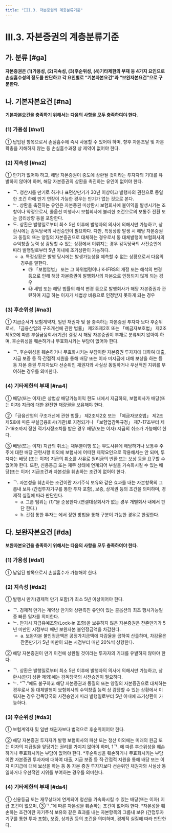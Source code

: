 ```yaml
---
title: "III.3. 자본증권의 계층분류기준"
---
```


# III.3. 자본증권의 계층분류기준

## 가. 분류 [#ga]
**자본증권은 (1)가용성, (2)지속성, (3)후순위성, (4)기타제한의 부재 등 4가지 요인으로 손실흡수성의 정도를 판단하고 각 요인별로 “기본자본요건”과 “보완자본요건”으로 구분한다.**



## 나. 기본자본요건 [#na]
**기본자본요건을 충족하기 위해서는 다음의 사항을 모두 충족하여야 한다.**

### (1) 가용성 [#na1]
① 납입된 항목으로서 손실흡수에 즉시 사용할 수 있어야 하며, 향후 자본조달 및 자본확충을 저해하지 않는 등 손실흡수과정 상 제약이 없어야 한다.

### (2) 지속성 [#na2]
① 만기가 없어야 하고, 해당 자본증권이 중도에 상환될 것이라는 투자자의 기대를 유발하지 않아야 하며, 해당 자본증권의 상환을 촉진하는 유인이 없어야 한다.
- ᄀ. 청산시를 만기로 하거나 표면상만기가 30년 이상이고 발행자의 권한으로 동일한 조건 하에 만기 연장이 가능한 경우는 만기가 없는 것으로 본다.
- ᄂ. 상환을 촉진하는 유인은 자본증권 미상환시 보험회사에 불이익을 발생시키는 조항이나 약정으로서, 콜옵션 미행사시 보험회사에 불리한 조건으로의 보통주 전환 또는 금리상향 등을 포함한다.
- ᄃ. 상환은 발행일로부터 최소 5년 이후에 발행자의 의사에 의해서만 가능하고, 상환시에는 감독당국의 사전승인이 필요하다. 다만, 특정상황 발생 시 해당 자본증권과 동질의 또는 양질의 자본증권으로 대체하는 경우로서 동 대체발행이 보험회사의 수익창출 능력 상 감당할 수 있는 상황에서 이뤄지는 경우 감독당국의 사전승인에 따라 발행일로부터 5년 이내에 조기상환이 가능하다.
  - a. 특정상황은 발행 당시에는 발생가능성을 예측할 수 없는 상황으로서 다음의 경우를 말한다.
    - ㉮  「보험업법」 또는 그 하위법령이나 K-IFRS의 개정 또는 해석의 변경 등으로 인해 해당 자본증권이 발행회사의 자본으로 인정되지 않게 되는 경우
    - ㉯ 세법 또는 해당 법률의 해석 변경 등으로 발행회사가 해당 자본증권과 관련하여 지급 하는 이자가 세법상 비용으로 인정받지 못하게 되는 경우

### (3) 후순위성 [#na3]
① 지급순서가 보험계약자, 일반 채권자 및 <OverlayDemo id="330_다"/>을 충족하는 자본증권 투자자 보다 후순위로서, 「금융산업의 구조개선에 관한 법률」 제2조제2호 또는 「예금자보호법」 제2조제5호에 따른 부실금융회사(기관) 결정 시 해당 자본증권이 부채로 분류되지 않아야 하며, 후순위성을 훼손하거나 무효화시키는 부담이 없어야 한다.
- ᄀ. 후순위성을 훼손하거나 무효화시키는 부담이란 자본증권 투자자에 대하여 대출, 지급 보증 등 직·간접적 지원을 통해 배당 또는 이자 미지급에 대해 보상을 하는 등 동 자본 증권 투자자보다 선순위인 채권자와 사실상 동일하거나 우선적인 지위를 부여하는 경우를 의미한다.

### (4) 기타제한의 부재 [#na4]
① 배당(또는 이자)은 상법상 배당가능이익 한도 내에서 지급하되, 보험회사가 배당(또는 이자) 지급에 대한 완전한 재량권을 보유해야 한다.

② 「금융산업의 구조개선에 관한 법률」 제2조제2호 또는 「예금자보호법」 제2조제5호에 따른 부실금융회사(기관)로 지정되거나 「보험업감독규정」 제7-17조부터 제7-19조까지 정한 적기시정조치를 받은 경우 배당(또는 이자) 지급의 취소가 가능해야 한다.

③ 배당(또는 이자) 지급의 취소는 채무불이행 또는 부도사유에 해당하거나 보통주 주주에 대한 배당 관련사항 이외에 보험사에 어떠한 제약요인으로 작용해서는 안 되며, 투자자는 배당 (또는 이자) 지급의 취소를 사유로 원리금의 반환 또는 보상 등을 요구할 수 없어야 한다. 또한, 신용등급 또는 재무 상태에 연계되어 부실을 가속화시킬 수 있는 배당(또는 이자) 지급조건과 자본성을 훼손하는 조건이 없어야 한다.
- ᄀ. 자본성을 훼손하는 조건이란 자기주식 보유와 같은 효과를 내는 자본항목의 그룹내 보유 (간접투자기구를 통한 투자 포함), 보증, 상계권 등의 조건을 의미하며, 경제적 실질에 따라 판단한다.
  - a. 그룹 범위는 <OverlayDemo id="130_가"/>(1)”을 준용한다.(연결대상회사가 없는 경우 개별회사 내에서 판단 한다.)
  - b. 간접   통한 투자는 <OverlayDemo id="414"/>에서 정한 방법을 통해 구분이 가능한 경우로 한정한다.


## 다. 보완자본요건 [#da]
**보완자본요건을 충족하기 위해서는 다음의 사항을 모두 충족하여야 한다.**

### (1) 가용성 [#da1]
① 납입된 항목으로서 손실흡수가 가능해야 한다.

### (2) 지속성 [#da2]
① 발행시 만기(경제적 만기 포함)가 최소 5년 이상이어야 한다.
- ᄀ. 경제적 만기는 계약상 만기와 상환촉진 유인이 있는 콜옵션의 최초 행사가능일 중 빠른 일자를 의미한다.
- ᄂ. 만기시 지급유예조항(Lock-in 조항)을 보유하지 않은 자본증권은 잔존만기가 5년 미만인 시점부터 매년 보완자본 불인정금액을 차감한다.
  - a. 보완자본 불인정금액은 공정가치금액에 차감율을 곱하여 산출하며, 차감율은 잔존만기가 5년 미만이 되는 시점부터 매년 20%씩 상향한다.

② 해당 자본증권이 만기 이전에 상환될 것이라는 투자자의 기대를 유발하지 않아야 한다.
- ᄀ. 상환은 발행일로부터 최소 5년 이후에 발행자의 의사에 의해서만 가능하고, 상환시(만기 상환 제외)에는 감독당국의 사전승인이 필요하다.
- ᄂ. “ᄀ.”에도 불구하고 해당 자본증권과 동질의 또는 양질의 자본증권으로 대체하는 경우로서 동 대체발행이 보험회사의 수익창출 능력 상 감당할 수 있는 상황에서 이뤄지는 경우 감독당국의 사전승인에 따라 발행일로부터 5년 이내에 조기상환이 가능하다.

### (3) 후순위성 [#da3]
① 보험계약자 및 일반 채권자보다 법적으로 후순위이어야 한다.

② 해당 자본증권 투자자가 발행 보험회사의 파산 또는 청산 이외에는 미래의 원금 또는 이자의 지급일을 앞당기는 권리를 가지지 않아야 하며, <OverlayDemo id="330_나3"/>1ᄀ. 에 따른 후순위성을 훼손하거나 무효화시키는 부담이 없어야 한다.
<SubText>
 *후순위성을 훼손하거나 무효화시키는 부담이란 자본증권 투자자에 대하여 대출, 지급 보증 등 직·간접적 지원을 통해 배당 또는 이자 미지급에 대해 보상을 하는 등 동 자본 증권 투자자보다 선순위인 채권자와 사실상 동일하거나 우선적인 지위를 부여하는 경우를 의미한다.
 </SubText>

### (4) 기타제한의 부재 [#da4]
① 신용등급 또는 재무상태에 연계되어 청산을 가속화시킬 수 있는 배당(또는 이자) 지급 조건이 없으며, <OverlayDemo id="330_나4"/>③ᄀ.”에 따른 자본성을 훼손하는 조건이 없어야 한다.
<SubText>
 *자본성을 훼손하는 조건이란 자기주식 보유와 같은 효과를 내는 자본항목의 그룹내 보유 (간접투자기구를 통한 투자 포함), 보증, 상계권 등의 조건을 의미하며, 경제적 실질에 따라 판단한다.
</SubText>
